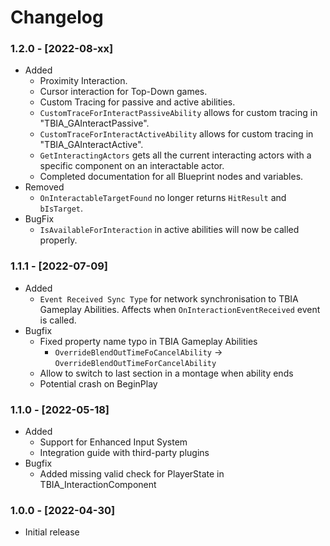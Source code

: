 
# Changelog

### 1.2.0 - [2022-08-xx]
- Added
  - Proximity Interaction.
  - Cursor interaction for Top-Down games.
  - Custom Tracing for passive and active abilities.
  - `CustomTraceForInteractPassiveAbility` allows for custom tracing in "TBIA_GAInteractPassive".
  - `CustomTraceForInteractActiveAbility` allows for custom tracing in "TBIA_GAInteractActive".
  - `GetInteractingActors` gets all the current interacting actors with a specific component on an interactable actor.
  - Completed documentation for all Blueprint nodes and variables.
- Removed
  - <UE version="4.27"/> <UE version="5.0"/> `OnInteractableTargetFound` no longer returns `HitResult` and `bIsTarget`.
- BugFix
  - `IsAvailableForInteraction` in active abilities will now be called properly.

### 1.1.1 - [2022-07-09]
- Added
  - `Event Received Sync Type` for network synchronisation to TBIA Gameplay Abilities. Affects when `OnInteractionEventReceived` event is called.
- Bugfix
  - Fixed property name typo in TBIA Gameplay Abilities
    - `OverrideBlendOutTimeFoCancelAbility` → `OverrideBlendOutTimeForCancelAbility`
  - Allow to switch to last section in a montage when ability ends
  - <UE version="5.0"/> <UE version="4.27"/> Potential crash on BeginPlay

### 1.1.0 - [2022-05-18]
- Added
  - <UE version="5.0"/> <UE version="4.27"/> Support for Enhanced Input System
  - Integration guide with third-party plugins
- Bugfix
  - <UE version="5.0"/> Added missing valid check for PlayerState in TBIA_InteractionComponent

### 1.0.0 - [2022-04-30]
- Initial release
